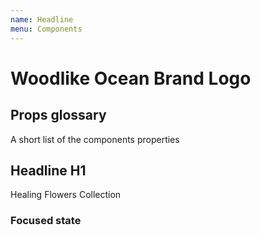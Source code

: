 ```yaml
---
name: Headline
menu: Components
---
```



# Woodlike Ocean Brand Logo

## Props glossary
A short list of the components properties
<Props of={Headline} />

## Headline H1
<Playground>
  <Headline tag="h1" size="xl">Healing Flowers Collection</Headline>
</Playground>

### Focused state

